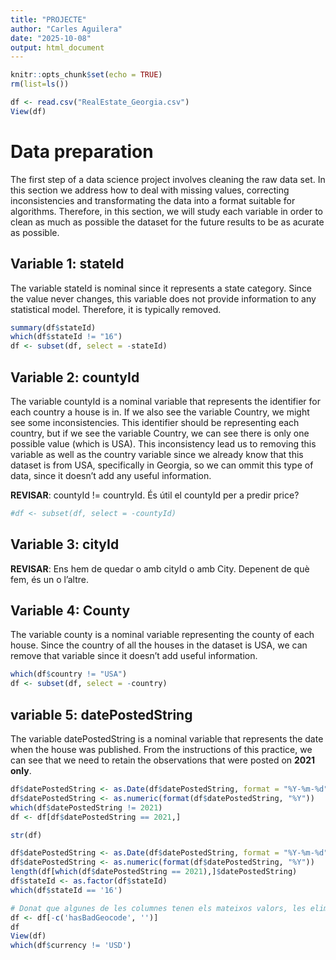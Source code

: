 ---
title: "PROJECTE"
author: "Carles Aguilera"
date: "2025-10-08"
output: html_document
---

```{r setup, include=FALSE}
knitr::opts_chunk$set(echo = TRUE)
rm(list=ls())
```

```{r}
df <- read.csv("RealEstate_Georgia.csv")
View(df)
```

# Data  preparation

The first step of a data science project involves cleaning the raw data set. In this section we address how to deal with missing values, correcting inconsistencies and transformating the data into a format suitable for algorithms. Therefore, in this section, we will study each variable in order to clean as much as possible the dataset for the future results to be as acurate as possible.

## Variable 1: stateId

The variable stateId is nominal since it represents a state category. Since the value never changes, this variable does not provide information to any statistical model. Therefore, it is typically removed.
```{r}
summary(df$stateId)
which(df$stateId != "16")
df <- subset(df, select = -stateId)
```

## Variable 2: countyId

The variable countyId is a nominal variable that represents the identifier for each country a house is in. If we also see the variable Country, we might see some inconsistencies. This identifier should be representing each country, but if we see the variable Country, we can see there is only one possible value (which is USA). This inconsistency lead us to removing this variable as well as the country variable since we already know that this dataset is from USA, specifically in Georgia, so we can ommit this type of data, since it doesn't add any useful information.

**REVISAR**: countyId != countryId. És útil el countyId per a predir price?

```{r}
#df <- subset(df, select = -countyId)
```

## Variable 3: cityId

**REVISAR**: Ens hem de quedar o amb cityId o amb City. Depenent de què fem, és un o l'altre.

## Variable 4: County

The variable county is a nominal variable representing the county of each house. Since the country of all the houses in the dataset is USA, we can remove that variable since it doesn't add useful information.

```{r}
which(df$country != "USA")
df <- subset(df, select = -country)
```

## variable 5: datePostedString

The variable datePostedString is a nominal variable that represents the date when the house was published. From the instructions of this practice, we can see that we need to retain the observations that were posted on **2021 only**.

```{r}
df$datePostedString <- as.Date(df$datePostedString, format = "%Y-%m-%d")
df$datePostedString <- as.numeric(format(df$datePostedString, "%Y"))
which(df$datePostedString != 2021)
df <- df[df$datePostedString == 2021,]
```



```{r}
str(df)

df$datePostedString <- as.Date(df$datePostedString, format = "%Y-%m-%d")
df$datePostedString <- as.numeric(format(df$datePostedString, "%Y"))
length(df[which(df$datePostedString == 2021),]$datePostedString)
df$stateId <- as.factor(df$stateId)
which(df$stateId == '16')

# Donat que algunes de les columnes tenen els mateixos valors, les eliminarem perquè no ens proporcionene en informació rellevant.
df <- df[-c('hasBadGeocode', '')]
df 
View(df)
which(df$currency != 'USD')

```
















